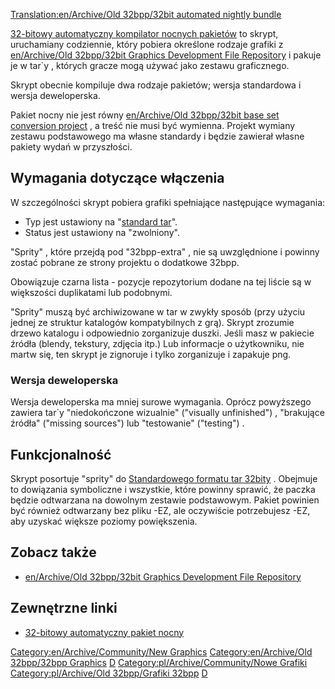 [[Translation:en/Archive/Old 32bpp/32bit automated nightly bundle]]


<!--{{historic|'''The method of loading 32bpp graphics changed in OpenTTD 1.2.0. The content on this page does not apply to OpenTTD 1.2.0 or newer.'''}}-->
{{pl/Historyczne|'''Zmieniono metodę ładowania grafiki 32bpp w OpenTTD 1.2.0. Treść na tej stronie nie dotyczy OpenTTD 1.2.0 lub nowszej.'''}}
[http://jupix.info/openttd/gfxdev-nightlies/ 32-bitowy automatyczny kompilator nocnych pakietów] to skrypt, uruchamiany codziennie, który pobiera określone rodzaje grafiki z [[en/Archive/Old 32bpp/32bit Graphics Development File Repository]]<!--[[repozytorium plików graficznych 32bpp]]--> i pakuje je w tar`y , których gracze mogą używać jako zestawu graficznego.

Skrypt obecnie kompiluje dwa rodzaje pakietów; wersja standardowa i wersja deweloperska.

Pakiet nocny nie jest równy  [[en/Archive/Old 32bpp/32bit base set conversion project]]<!--[[projekt konwersji zestawu podstawowego 32-bitowego]]-->, a treść nie musi być wymienna. Projekt wymiany zestawu podstawowego ma własne standardy i będzie zawierał własne pakiety wydań w przyszłości.

==Wymagania dotyczące włączenia==

W szczególności skrypt pobiera grafiki spełniające następujące wymagania:

* Typ jest ustawiony na "[[pl/Archive/Old 32bpp/Standardowy format tar 32bity|standard tar]]".
* Status jest ustawiony na  "zwolniony".

"Sprity" , które przejdą pod "32bpp-extra" , nie są uwzględnione i powinny zostać pobrane ze strony projektu o dodatkowe 32bpp.

Obowiązuje czarna lista - pozycje repozytorium dodane na tej liście są w większości duplikatami lub podobnymi.

"Sprity" muszą być archiwizowane w tar w zwykły sposób (przy użyciu jednej ze struktur katalogów kompatybilnych z grą). Skrypt zrozumie drzewo katalogu i odpowiednio zorganizuje duszki. Jeśli masz w pakiecie źródła (blendy, tekstury, zdjęcia itp.) Lub informacje o użytkowniku, nie martw się, ten skrypt je zignoruje i tylko zorganizuje i zapakuje png.

===Wersja deweloperska===

Wersja deweloperska ma mniej surowe wymagania. Oprócz powyższego zawiera tar`y "niedokończone wizualnie" ("visually unfinished") , "brakujące źródła" ("missing sources") lub "testowanie" ("testing") .

== Funkcjonalność ==

Skrypt posortuje "sprity" do [[pl/Archive/Old 32bpp/Standardowy format tar 32bity|Standardowego formatu tar 32bity]] . Obejmuje to dowiązania symboliczne i wszystkie, które powinny sprawić, że paczka będzie odtwarzana na dowolnym zestawie podstawowym. Pakiet powinien być również odtwarzany bez pliku -EZ, ale oczywiście potrzebujesz -EZ, aby uzyskać większe poziomy powiększenia.

== Zobacz także==

* [[en/Archive/Old 32bpp/32bit Graphics Development File Repository]]

==Zewnętrzne linki==

* [http://jupix.info/openttd/gfxdev-nightlies/ 32-bitowy automatyczny pakiet nocny]

<!--{{Navbox Graphics Development}}-->{{pl/Archive/Old 32bpp/Navbox Programowanie grafik}}

[[Category:en/Archive/Community/New Graphics]][[Category:en/Archive/Old 32bpp/32bpp Graphics]][[Category:en/Archive/Old 32bpp/32bpp Graphics Developer resources|D]] 
[[Category:pl/Archive/Community/Nowe Grafiki]][[Category:pl/Archive/Old 32bpp/Grafiki 32bpp]][[Category:pl/Archive/Old 32bpp/Zasoby Twórców Grafik 32bpp|D]]